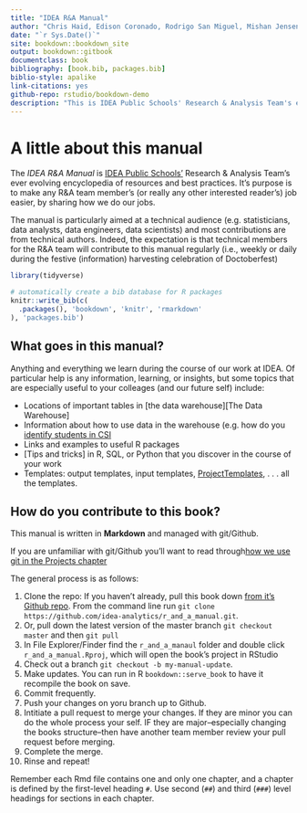 ```yaml
--- 
title: "IDEA R&A Manual"
author: "Chris Haid, Edison Coronado, Rodrigo San Miguel, Mishan Jensen, Maura Carter, Steven Macapagal"
date: "`r Sys.Date()`"
site: bookdown::bookdown_site
output: bookdown::gitbook
documentclass: book
bibliography: [book.bib, packages.bib]
biblio-style: apalike
link-citations: yes
github-repo: rstudio/bookdown-demo
description: "This is IDEA Public Schools' Research & Analysis Team's ever evolving encyclopedia of resources and best practices."
---
```


# A little about this manual {#about}

The *IDEA R&A Manual*  is [IDEA Public Schools'](www.ideapublicschools.org) Research & Analysis Team's ever evolving encyclopedia of resources and best practices.  It's purpose is to make any R&A team member's (or really any other interested reader's) job easier, by sharing how we do our jobs.   

The manual is particularly aimed at a technical audience (e.g. statisticians, data analysts, data engineers, data scientists) and most contributions are from technical authors. Indeed, the expectation is that technical members for the R&A team will contribute to this manual regularly (i.e., weekly or daily during the festive (information) harvesting celebration of Doctoberfest)


```r
library(tidyverse)

# automatically create a bib database for R packages
knitr::write_bib(c(
  .packages(), 'bookdown', 'knitr', 'rmarkdown'
), 'packages.bib')
```


## What goes in this manual?

Anything and everything we learn during the course of our work at IDEA. Of particular help is any information, learning, or insights, but some topics that are especially useful to your colleages (and our future self) include:

* Locations of important tables in [the data warehouse][The Data Warehouse]
* Information about how to use data in the warehouse (e.g. how do you [identify students in CSI](#csi)
* Links and examples to useful R packages
* [Tips and tricks] in R, SQL, or Python that you discover in the course of your work 
* Templates:  output templates, input templates, [ProjectTemplates](#section-ProjectTemplate), . . . all the templates. 

## How do you contribute to this book?

This manual is written in **Markdown** and managed with git/Github. 

::: {.tip}
If you are unfamiliar with git/Github you'll want to read through[ how we use git in the Projects chapter](#section-github)
:::

The general process is as follows:

1. Clone the repo:  If you haven't already, pull this book down [from it's Github repo](https://github.com/idea-analytics/r_and_a_manual).  From the command line run `git clone https://github.com/idea-analytics/r_and_a_manual.git`.
1.  Or, pull down the latest version of the master branch `git checkout master` and then `git pull`
1.  In File Explorer/Finder find the `r_and_a_manaul` folder and double click `r_and_a_manual.Rproj`, which will open the book's project in RStudio
1. Check out a branch `git checkout -b my-manual-update`.
1.  Make updates.  You can run in R `bookdown::serve_book` to have it recompile the book on save. 
1. Commit frequently.
1. Push your changes on yoru branch up to Github.
1.  Intitiate a pull request to merge your changes.  If they are minor you can do the whole process your self. IF they are major--especially changing the books structure--then have another team member review your pull request before merging. 
1. Complete the merge. 
1. Rinse and repeat!

::: {.tip}
Remember each Rmd file contains one and only one chapter, and a chapter is defined by the first-level heading `#`.  Use second (`##`) and third (`###`) level headings for sections in each chapter. 
:::
